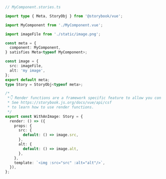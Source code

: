 ```ts
// MyComponent.stories.ts

import type { Meta, StoryObj } from '@storybook/vue';

import MyComponent from './MyComponent.vue';

import imageFile from './static/image.png';

const meta = {
  component: MyComponent,
} satisfies Meta<typeof MyComponent>;

const image = {
  src: imageFile,
  alt: 'my image',
};
export default meta;
type Story = StoryObj<typeof meta>;

/*
 *👇 Render functions are a framework specific feature to allow you control on how the component renders.
 * See https://storybook.js.org/docs/vue/api/csf
 * to learn how to use render functions.
 */
export const WithAnImage: Story = {
  render: () => ({
    props: {
      src: {
        default: () => image.src,
      },
      alt: {
        default: () => image.alt,
      },
    },
    template: `<img :src="src" :alt="alt"/>`,
  }),
};
```
